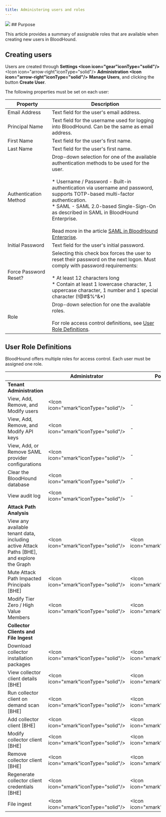 ---
title: Administering users and roles
---

<Frame>
  <img src="/assets/image-2-1.png"/>
</Frame>
## Purpose

This article provides a summary of assignable roles that are available when creating new users in BloodHound.

## Creating users

Users are created through **Settings <Icon icon="gear"iconType="solid"/>** <Icon icon="arrow-right"iconType="solid"/> **Administration <Icon icon="arrow-right"iconType="solid"/>** **Manage Users**, and clicking the button **Create User**.

The following properties must be set on each user:

| **Property** | **Description** |
| --- | --- |
| Email Address | Text field for the user's email address. |
| Principal Name | Text field for the username used for logging into BloodHound. Can be the same as email address. |
| First Name | Text field for the user's first name. |
| Last Name | Text field for the user's first name. |
| Authentication Method | Drop-down selection for one of the available authentication methods to be used for the user.<br/><br/>* Username / Password - Built-in authentication via username and password, supports TOTP-based multi-factor authentication.<br/>* SAML - SAML 2.0-based Single-Sign-On as described in SAML in BloodHound Enterprise.<br/><br/>Read more in the article [SAML in BloodHound Enterprise](/manage-bloodhound/auth/saml). |
| Initial Password | Text field for the user's initial password. |
| Force Password Reset? | Selecting this check box forces the user to reset their password on the next logon. Must comply with password requirements:<br/><br/>* At least 12 characters long<br/>* Contain at least 1 lowercase character, 1 uppercase character, 1 number and 1 special character (!@#$%^&*) |
| Role | Drop-down selection for one the available roles.<br/><br/>For role access control definitions, see [User Role Definitions](#h_01H6P9MK1XME9F91NR95XJXR3Z). |

## User Role Definitions

BloodHound offers multiple roles for access control. Each user must be assigned one role.


|     | **Administrator** | **Power User** | **User** | **Read-only** | **Upload-only** |
| --- | --- | --- | --- | --- | --- |
| **Tenant Administration** |     |     |     |     |     |
| View, Add, Remove, and Modify users | <Icon icon="xmark"iconType="solid"/>   | -   | -   | -   | -   |
| View, Add, Remove, and Modify API keys | <Icon icon="xmark"iconType="solid"/>   | -   | -   | -   | -   |
| View, Add, or Remove SAML provider configurations | <Icon icon="xmark"iconType="solid"/>   | -   | -   | -   | -   |
| Clear the BloodHound database | <Icon icon="xmark"iconType="solid"/>   | -   | -   | -   | -   |
| View audit log | <Icon icon="xmark"iconType="solid"/>   | -   | -   | -   | -   |
| **Attack Path Analysis** |     |     |     |     |     |
| View any available tenant data, including active Attack Paths \[BHE\], and explore the Graph | <Icon icon="xmark"iconType="solid"/>   | <Icon icon="xmark"iconType="solid"/>   | <Icon icon="xmark"iconType="solid"/>   | <Icon icon="xmark"iconType="solid"/>   | -   |
| Mute Attack Path Impacted Principals \[BHE\] | <Icon icon="xmark"iconType="solid"/>   | <Icon icon="xmark"iconType="solid"/>   | -   | -   | -   |
| Modify Tier Zero / High Value Members | <Icon icon="xmark"iconType="solid"/>   | <Icon icon="xmark"iconType="solid"/>   | -   | -   | -   |
| **Collector Clients and File Ingest** |     |     |     |     |     |
| Download collector installation packages | <Icon icon="xmark"iconType="solid"/>   | <Icon icon="xmark"iconType="solid"/>   | <Icon icon="xmark"iconType="solid"/>   | <Icon icon="xmark"iconType="solid"/>   | X   |
| View collector client details \[BHE\] | <Icon icon="xmark"iconType="solid"/>   | <Icon icon="xmark"iconType="solid"/>   | <Icon icon="xmark"iconType="solid"/>   | -   | -   |
| Run collector client on demand scan \[BHE\] | <Icon icon="xmark"iconType="solid"/>   | <Icon icon="xmark"iconType="solid"/>   | -   | -   | -   |
| Add collector client \[BHE\] | <Icon icon="xmark"iconType="solid"/>   | <Icon icon="xmark"iconType="solid"/>   | -   | -   | -   |
| Modify collector client \[BHE\] | <Icon icon="xmark"iconType="solid"/>   | <Icon icon="xmark"iconType="solid"/>   | -   | -   | -   |
| Remove collector client \[BHE\] | <Icon icon="xmark"iconType="solid"/>   | <Icon icon="xmark"iconType="solid"/>  | -   | -   | -   |
| Regenerate collector client credentials \[BHE\] | <Icon icon="xmark"iconType="solid"/>  | <Icon icon="xmark"iconType="solid"/>   | -   | -   | -   |
| File ingest | <Icon icon="xmark"iconType="solid"/>   | <Icon icon="xmark"iconType="solid"/>  | -   | -   | <Icon icon="xmark"iconType="solid"/>   |

